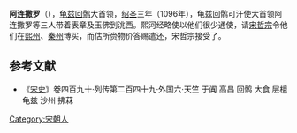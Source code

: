 '''阿连撒罗'''（{{bd|?||?||}}），[[龟兹回鹘|龟兹回鹘]]大首领，[[绍圣|绍圣]]三年（1096年），龟兹回鹘可汗使大首领阿连撒罗等三人带着表章及玉佛到洮西。熙河经略使以他们很少通使，请[[宋哲宗|宋哲宗]]令他们在[[熙州|熙州]]、[[秦州|秦州]]博买，而估所赍物价答赐遣还，宋哲宗接受了。

==参考文献==
*《[[宋史|宋史]]》卷四百九十·列传第二百四十九·外国六·天竺 于阗 高昌 回鹘 大食 层檀 龟兹 沙州 拂菻

[[Category:宋朝人|Category:宋朝人]]